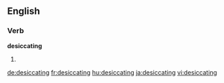 
==English==

===Verb===
'''desiccating'''

# {{present participle of|desiccate}}

[[de:desiccating]]
[[fr:desiccating]]
[[hu:desiccating]]
[[ja:desiccating]]
[[vi:desiccating]]